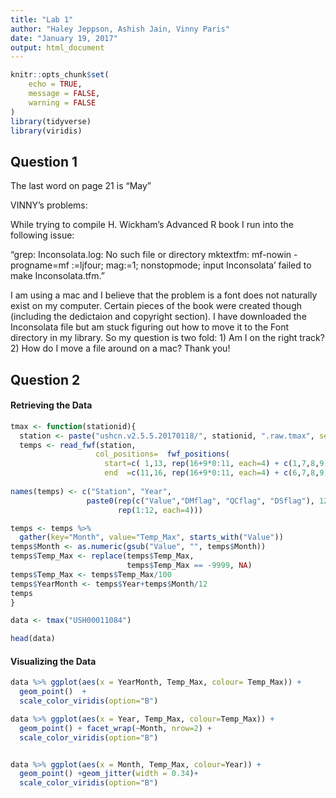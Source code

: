 ```yaml
---
title: "Lab 1"
author: "Haley Jeppson, Ashish Jain, Vinny Paris"
date: "January 19, 2017"
output: html_document
---
```


```r
knitr::opts_chunk$set(
	echo = TRUE,
	message = FALSE,
	warning = FALSE
)
library(tidyverse)
library(viridis)

```

## Question 1
The last word on page 21 is "May"


VINNY's problems: 

While trying to compile H. Wickham's Advanced R book I run into the following issue:

"grep: Inconsolata.log: No such file or directory
mktextfm: mf-nowin -progname=mf \mode:=ljfour; mag:=1; nonstopmode; input Inconsolata' failed to make Inconsolata.tfm."

I am using a mac and I believe that the problem is a font does not naturally exist on my computer. Certain pieces of the book were created though (including the dedictaion and copyright section). I have downloaded the Inconsolata file but am stuck figuring out how to move it to the Font directory in my library. So my question is two fold: 1) Am I on the right track? 2) How do I move a file around on a mac? Thank you!

## Question 2

#### Retrieving the Data



```r


tmax <- function(stationid){
  station <- paste("ushcn.v2.5.5.20170118/", stationid, ".raw.tmax", sep="")
  temps <- read_fwf(station, 
                   col_positions=  fwf_positions(
                     start=c( 1,13, rep(16+9*0:11, each=4) + c(1,7,8,9)), 
                     end  =c(11,16, rep(16+9*0:11, each=4) + c(6,7,8,9))))
  
names(temps) <- c("Station", "Year", 
                 paste0(rep(c("Value","DMflag", "QCflag", "DSflag"), 12), 
                        rep(1:12, each=4)))

temps <- temps %>% 
  gather(key="Month", value="Temp_Max", starts_with("Value"))
temps$Month <- as.numeric(gsub("Value", "", temps$Month))
temps$Temp_Max <- replace(temps$Temp_Max, 
                          temps$Temp_Max == -9999, NA)
temps$Temp_Max <- temps$Temp_Max/100
temps$YearMonth <- temps$Year+temps$Month/12
temps
}

data <- tmax("USH00011084")

head(data)

```

#### Visualizing the Data


```r

data %>% ggplot(aes(x = YearMonth, Temp_Max, colour= Temp_Max)) + 
  geom_point()  +
  scale_color_viridis(option="B")

data %>% ggplot(aes(x = Year, Temp_Max, colour=Temp_Max)) + 
  geom_point() + facet_wrap(~Month, nrow=2) +
  scale_color_viridis(option="B")


data %>% ggplot(aes(x = Month, Temp_Max, colour=Year)) + 
  geom_point() +geom_jitter(width = 0.34)+
  scale_color_viridis(option="B")
```



